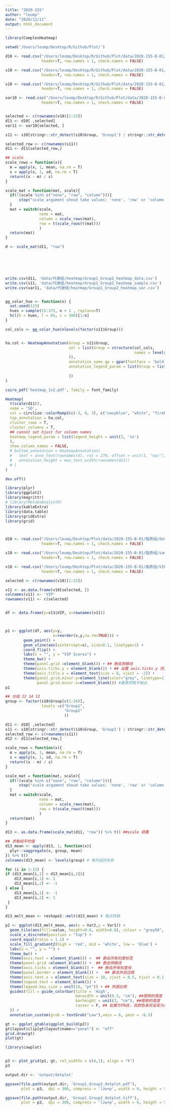 ```yaml
---
title: "2020-155"
author: "leump"
date: "2020/12/11"
output: html_document
---
```


```r
library(ComplexHeatmap)

setwd('/Users/leump/Desktop/R/Github/Plot/')

d10 <- read.csv("/Users/leump/Desktop/R/Github/Plot/data/2020-155-B-01/代谢组/data.csv", 
                header=T, row.names = 1, check.names = FALSE)

s10 <- read.csv("/Users/leump/Desktop/R/Github/Plot/data/2020-155-B-01/代谢组/sample.csv", 
                header=T, row.names = 1, check.names = FALSE)

v10 <- read.csv("/Users/leump/Desktop/R/Github/Plot/data/2020-155-B-01/代谢组/VIP_Group1_Group2.csv", 
                header=T, row.names = 1, check.names = FALSE)

var10 <- read.csv("/Users/leump/Desktop/R/Github/Plot/data/2020-155-B-01/代谢组/var.csv", 
                header=T, row.names = 1, check.names = FALSE)


selected <- c(rownames(v10)[1:25])
d11 <- d10[ ,selected]
var11 <- var10[selected, ]

s11 <- s10[stringr::str_detect(s10$Group, 'Group1') | stringr::str_detect(s10$Group, 'Group2'), ]

selected_row <- c(rownames(s11))
d11 <- d11[selected_row,]

## scale
scale_rows = function(x){
  m = apply(x, 1, mean, na.rm = T)
  s = apply(x, 1, sd, na.rm = T)
  return((x - m) / s)
}

scale_mat = function(mat, scale){
  if(!(scale %in% c("none", "row", "column"))){
      stop("scale argument shoud take values: 'none', 'row' or 'column'")
  }
  mat = switch(scale, 
               none = mat, 
               column = scale_rows(mat), 
               row = t(scale_rows(t(mat)))
               )
  return(mat)
}

d <- scale_mat(d11, "row")
      





write.csv(d11, 'data/代谢组/heatmap/Group1_Group2_heatmap_data.csv')
write.csv(s11, 'data/代谢组/heatmap/Group1_Group2_heatmap_sample.csv')
write.csv(var11, 'data/代谢组/heatmap/Group1_Group2_heatmap_var.csv')


gg_color_hue <- function(n) {
  set.seed(123)
  hues = sample(15:375, n + 1 , replace=T)
  hcl(h = hues, l = 65, c = 100)[1:n]
}

col_cols <- gg_color_hue(nlevels(factor(s11$Group)))


ha.col <- HeatmapAnnotation(Group = s11$Group,
                            col = list(Group = structure(col_cols, 
                                                         names = levels(factor(s11$Group))
                            )),
                            annotation_name_gp = gpar(fontface = 'bold'),
                            annotation_legend_param = list(Group = list(title = "Group",
                                                                        title_position = 'topcenter'
                            ))
)

cairo_pdf('heatmap_1v2.pdf', family = font_family)

Heatmap(
  t(scale(d11)),
  name = 'SD',
  col = circlize::colorRamp2(c(-3, 0, 3), c("navyblue", "white", "firebrick")),
  top_annotation = ha.col,
  cluster_rows = T,
  cluster_columns = T,
  ## cannot set hjust for column names
  heatmap_legend_param = list(legend_height = unit(2, 'in')
  ),
  show_column_names = FALSE,
  # bottom_annotation = HeatmapAnnotation(
  #   text = anno_text(rownames(d), rot = 270, offset = unit(1, "npc"), just = "left"),
  #   annotation_height = max_text_width(rownames(d11))
  # )
)

dev.off()

```

```r
library(plyr)
library(ggplot2)
library(magrittr)
# library(MetaboAnalystR)
library(kableExtra)
library(data.table)
library(gridExtra)
library(grid)



d10 <- read.csv("/Users/leump/Desktop/Plot/data/2020-155-B-01/脂质组/data.csv", 
                header=T, row.names = 1, check.names = FALSE)

s10 <- read.csv("/Users/leump/Desktop/Plot/data/2020-155-B-01/脂质组/sample.csv", 
                header=T, row.names = 1, check.names = FALSE)

v10 <- read.csv("/Users/leump/Desktop/Plot/data/2020-155-B-01/脂质组/VIP_Group1_Group2.csv", 
                header=T, row.names = 1, check.names = FALSE)

selected <- c(rownames(v10)[1:15])

v11 <- as.data.frame(v10[selected, ]) 
colnames(v11) <- 'VIP' 
rownames(v11) <- c(selected)


df <- data.frame(y=v11$VIP, x=rownames(v11))



p1 <- ggplot(df, aes(y=y, 
                     x=reorder(x,y,na.rm=TRUE))) +
        geom_point() +
        geom_vline(aes(xintercept=x), size=0.1, linetype=1) +
        coord_flip() + 
        labs(x = "", y = "VIP Scores") + 
        theme_bw() + 
        theme(panel.grid =element_blank()) + ## 删去网格线
        theme(axis.ticks.y = element_blank()) + ## 设置 axis.ticks.y 则只删去 Y 轴的刻度线，X 轴同理
        theme(axis.title.x = element_text(size = 8, vjust = -2)) +
        theme(panel.grid.minor.y=element_line(color="grey", linetype=1),#次水平网格应该是灰色的虚线
              panel.grid.minor.x=element_blank()) #垂直网格不输出
p1

## 分组 12 14 12
group <- factor(s10$Group[c(1:26)],
                levels =c("Group1",
                          "Group2"
                          ))

d11 <- d10[ ,selected]
s11 <- s10[stringr::str_detect(s10$Group, 'Group1') | stringr::str_detect(s10$Group, 'Group3'), ]
selected_row <- c(rownames(s11))
d12 <- d11[selected_row,]

scale_rows = function(x){
  m = apply(x, 1, mean, na.rm = T)
  s = apply(x, 1, sd, na.rm = T)
  return((x - m) / s)
}

scale_mat = function(mat, scale){
  if(!(scale %in% c("none", "row", "column"))){
      stop("scale argument shoud take values: 'none', 'row' or 'column'")
  }
  mat = switch(scale, 
               none = mat, 
               column = scale_rows(mat), 
               row = t(scale_rows(t(mat)))
               )
  return(mat)
}

d13 <- as.data.frame(scale_mat(d11, "row")) %>% t() ##scale 转置

## 求每组平均值
d13_mean <- apply(d13, 1, function(x){
  plyr::vaggregate(x, group, mean)
}) %>% t() 
colnames(d13_mean) <- levels(group) # 每列组别名称

for (i in 1:15) {
if (d13_mean[i,1] > d13_mean[i,2]){
    d13_mean[i,1] <- 1
    d13_mean[i,2] <- -1
} else {
    d13_mean[i,1] <- -1
    d13_mean[i,2] <- 1
 }
}

d13_melt_mean <- reshape2::melt(d13_mean) # 格式转换

p2 <- ggplot(d13_melt_mean, aes(x = Var2,y = Var1)) + 
  geom_tile(aes(fill=value, height=0.6, width=0.8), colour = "grey50", size = 0.5) +
  scale_x_discrete(position = "top") +
  coord_equal(ratio = 1.1) + 
  scale_fill_gradient2(high = 'red', mid = 'white', low = 'blue') +
  labs(x = "", y = "") + 
  theme_bw() +
  theme(axis.text = element_blank()) +  ## 删去所有刻度标签
  theme(panel.grid =element_blank()) +  ## 删去网格线
  theme(axis.ticks = element_blank()) +  ## 删去所有刻度线
  theme(panel.border = element_blank()) +   ## 删去外层边框
  theme(axis.text.x = element_text(size = 10, vjust = 0.5, hjust = 0.1, angle = 45)) +
  theme(legend.text = element_blank()) +
  theme(legend.key.size = unit(10, "pt")) + ## 热图比例
  guides(fill = guide_colorbar(title = 'High',
                               barwidth = unit(0.3, "cm"), ##图例的宽度
                               barheight = unit(3, "cm"), ##图例的高度
                               raster = F, ## 如果为TRUE，则颜色条将呈现为栅格对象。 如果为FALSE，则颜色条呈现为一组矩形
  )) +
  annotation_custom(grob = textGrob("Low"),xmin = 6, ymin = -6.5)

gt <- ggplot_gtable(ggplot_build(p2))
gt$layout$clip[gt$layout$name=="panel"] <- "off"
grid.draw(gt)
plot(gt)

library(cowplot)


p3 <- plot_grid(p1, gt, rel_widths = c(4,1), align = "h")
p3

output.dir <- 'output/dotplot'

ggsave(file.path(output.dir, 'Group1_Group2_dotplot.pdf'),
       plot = p3,  dpi = 300, compress = 'lzw+p', width = 9, height = 5)

ggsave(file.path(output.dir, 'Group1_Group2_dotplot.tiff'),
       plot = p3,  dpi = 300, compress = 'lzw+p', width = 9, height = 5)


```
















